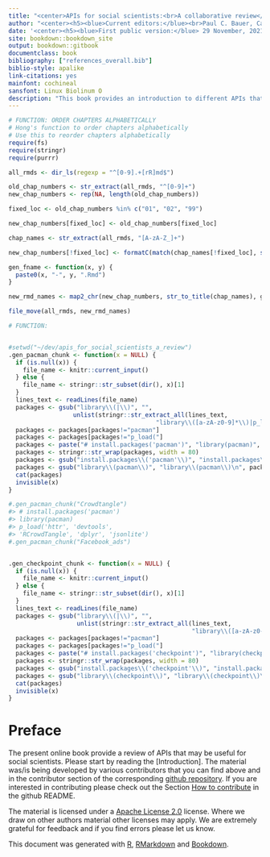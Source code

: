 ```yaml
---
title: "<center>APIs for social scientists:<br>A collaborative review</center>"
author: "<center><h5><blue>Current editors:</blue><br>Paul C. Bauer, Camille Landesvatter, Lion Behrens<br><br><blue>Authors & contributors:</blue><br>Paul C. Bauer, Jan Behnert, Lion Behrens, Chung-hong Chan, Bernhard Clemm von Hohenberg, Lukas Isermann, Philipp Kadel, Melike N. Kaplan, Jana Klein, Markus Konrad, Barbara K. Kreis, Dean Lajic, Camille Landesvatter, Madleen Meier-Barthold, Grace Olzinski, Nina Osenbrügge, Ondrej Pekacek, Pirmin Stöckle, Malte Söhren, Domantas Undzėnas</h5></center>"
date: '<center><h5><blue>First public version:</blue> 29 November, 2021<br><blue>This version:</blue> `r format(Sys.time(), "%d %B, %Y")`</h5></center>'
site: bookdown::bookdown_site
output: bookdown::gitbook
documentclass: book
bibliography: ["references_overall.bib"]
biblio-style: apalike
link-citations: yes
mainfont: cochineal
sansfont: Linux Biolinum O
description: "This book provides an introduction to different APIs that may be useful to social scientists."
---
```



```r
# FUNCTION: ORDER CHAPTERS ALPHABETICALLY
# Hong's function to order chapters alphabetically
# Use this to reorder chapters alphabetically
require(fs)
require(stringr)
require(purrr)

all_rmds <- dir_ls(regexp = "^[0-9].+[rR]md$")

old_chap_numbers <- str_extract(all_rmds, "^[0-9]+")
new_chap_numbers <- rep(NA, length(old_chap_numbers))

fixed_loc <- old_chap_numbers %in% c("01", "02", "99")

new_chap_numbers[fixed_loc] <- old_chap_numbers[fixed_loc]

chap_names <- str_extract(all_rmds, "[A-zA-Z_]+")

new_chap_numbers[!fixed_loc] <- formatC(match(chap_names[!fixed_loc], sort(chap_names[!fixed_loc])) + 2, width = "2", flag = "0")

gen_fname <- function(x, y) {
  paste0(x, "-", y, ".Rmd")
}

new_rmd_names <- map2_chr(new_chap_numbers, str_to_title(chap_names), gen_fname)

file_move(all_rmds, new_rmd_names)
```


```r


# FUNCTION: 


#setwd("~/dev/apis_for_social_scientists_a_review")
.gen_pacman_chunk <- function(x = NULL) {
  if (is.null(x)) {
    file_name <- knitr::current_input()
  } else {
    file_name <- stringr::str_subset(dir(), x)[1]
  }
  lines_text <- readLines(file_name) 
  packages <- gsub("library\\(|\\)", "",  
                  unlist(stringr::str_extract_all(lines_text,  
                                         "library\\([a-zA-z0-9]*\\)|p_load\\([a-zA-z0-9]*\\)"))) 
  packages <- packages[packages!="pacman"] 
  packages <- packages[packages!="p_load("] 
  packages <- paste("# install.packages('pacman')", "library(pacman)", "p_load('", paste(packages, collapse="', '"), "')",sep="") 
  packages <- stringr::str_wrap(packages, width = 80) 
  packages <- gsub("install.packages\\('pacman'\\)", "install.packages\\('pacman'\\)\n", packages) 
  packages <- gsub("library\\(pacman\\)", "library\\(pacman\\)\n", packages)
  cat(packages)
  invisible(x)
}

#.gen_pacman_chunk("Crowdtangle")
#> # install.packages('pacman')
#> library(pacman)
#> p_load('httr', 'devtools',
#> 'RCrowdTangle', 'dplyr', 'jsonlite')
#.gen_pacman_chunk("Facebook_ads")


.gen_checkpoint_chunk <- function(x = NULL) {
  if (is.null(x)) {
    file_name <- knitr::current_input()
  } else {
    file_name <- stringr::str_subset(dir(), x)[1]
  }
  lines_text <- readLines(file_name) 
  packages <- gsub("library\\(|\\)", "",  
                   unlist(stringr::str_extract_all(lines_text,  
                                                   "library\\([a-zA-z0-9]*\\)|p_load\\([a-zA-z0-9]*\\)"))) 
  packages <- packages[packages!="pacman"] 
  packages <- packages[packages!="p_load("] 
  packages <- paste("# install.packages('checkpoint')", "library(checkpoint)", "checkpoint('", Sys.Date(), "')", sep="") 
  packages <- stringr::str_wrap(packages, width = 80) 
  packages <- gsub("install.packages\\('checkpoint'\\)", "install.packages\\('checkpoint'\\)\n", packages) 
  packages <- gsub("library\\(checkpoint\\)", "library\\(checkpoint\\)\n", packages)
  cat(packages)
  invisible(x)
}


```


<!-- compile with 

bookdown::render_book("index.Rmd", "bookdown::gitbook")
bookdown::publish_book(
  name = "apis_for_social_scientists",
  account = "paul",
  server = "bookdown.org",
  render = c("none")
)

-->






# Preface {-}
The present online book provide a review of APIs that may be useful for social scientists. Please start by reading the [Introduction]. The material was/is being developed by various contributors that you can find above and in the contributor section of the corresponding [github repository](https://github.com/paulcbauer/apis_for_social_scientists_a_review). If you are interested in contributing please check out the Section [How to contribute](https://github.com/paulcbauer/apis_for_social_scientists_a_review#how-to-contribute) in the github README.

The material is licensed under a [Apache License 2.0](https://en.wikipedia.org/wiki/Apache_License) license. Where we draw on other authors material other licenses may apply. We are extremely grateful for feedback and if you find errors please let us know.

This document was generated with [R](https://www.r-project.org/), [RMarkdown](http://rmarkdown.rstudio.com/) and [Bookdown](https://bookdown.org/).








